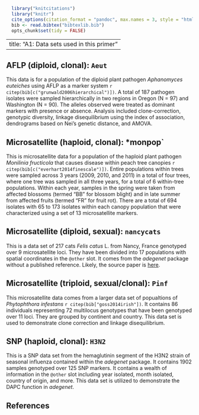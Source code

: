 ```r
  library("knitcitations")
  library("knitr")
  cite_options(citation_format = "pandoc", max.names = 3, style = "html", hyperlink = "to.doc")
  bib <- read.bibtex("bibtexlib.bib")
  opts_chunk$set(tidy = FALSE)
```
---
title: "A1: Data sets used in this primer"
---

AFLP (diploid, clonal): `Aeut`
----

This data is for a population of the diploid plant pathogen *Aphanomyces euteiches* using AFLP as a marker system `r citep(bib[c("grunwald2006hierarchical")])`. A total of 187 pathogen isolates were sampled hierarchically in two regions in Oregon (N = 97) and Washington (N = 90). The alleles observed were treated as dominant markers with presence or absence. Analysis included clone-correction, genotypic diversity, linkage disequilibrium using the index of association, dendrograms based on Nei's genetic distance, and AMOVA.


Microsatellite (haploid, clonal): *monpop`
----

This is microsatellite data for a population of the haploid plant pathogen *Monilinia fructicola* that causes disease within peach tree canopies `r citep(bib[c("everhart2014finescale")])`.  Entire populations within trees were sampled across 3 years (2009, 2010, and 2011) in a total of four trees, where one tree was sampled in all three years, for a total of 6 within-tree populations.  Within each year, samples in the spring were taken from affected blossoms (termed "BB" for blossom blight) and in late summer from affected fruits (termed "FR" for fruit rot).  There are a total of 694 isolates with 65 to 173 isolates within each canopy population that were characterized using a set of 13 microsatellite markers. 

Microsatellite (diploid, sexual): `nancycats`
----

This is a data set of 217 cats *Felis catus* L. from Nancy, France genotyped over 
9 microsatellite loci. They have been divided into 17 populations with spatial
coordinates in the `@other` slot. It comes from the *adegenet* package without
a published reference. Likely, the source paper is [here](http://dx.doi.org/10.1016/j.mambio.2008.01.001).

Microsatellite (triploid, sexual/clonal): `Pinf`
----

This microsatellite data comes from a larger data set of popualtions of *Phytophthora infestans* `r citep(bib["goss2014irish"])`. It contains 86 individuals representing 72 multilocus genotypes that have been genotyped over 11 loci. They are grouped by continent and country. This data set is used to demonstrate clone correction and linkage disequilibrium.

SNP (haploid, clonal): `H3N2`
----

This is a SNP data set from the hemaglutinin segment of the H3N2 strain of seasonal influenza contained within the *adegenet* package. It contains 1902 samples genotyped over 125 SNP markers. It contains a wealth of information in the `@other` slot including year isolated, month isolated, country of origin, and more. This data set is utilized to demonstrate the DAPC function in *adegenet*.

References
----------

<!------------>